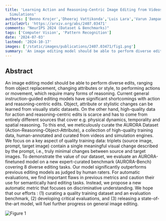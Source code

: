 ```yaml
---
title: 'Learning Action and Reasoning-Centric Image Editing from Videos and
  Simulations'
authors: ['Benno Krojer','Dheeraj Vattikonda','Luis Lara','Varun Jampani','Eva Portelance','Chris Pal','Siva Reddy']
articleUrl: 'https://arxiv.org/abs/2407.03471'
comments: "NeurIPS 2024 (Dataset & Benchmarks)"
tags: ['Computer Vision', 'Pattern Recognition']
date: '2024-07-03'
lastmod: '2024-10-17'
images: ['/static/images/publications/2407.03471/fig1.png']
summary: 'An image editing model should be able to perform diverse edits, ranging from object replacement, changing attributes or style, to performing actions or movement, which require many forms of reasoning. Current general instruction-guided editing models have significant shortcomings with action and reasoning-centric edits. Object, attribute or stylistic changes can be learned from visually static datasets. On the other hand, high-quality data for action and reasoning-centric edits is scarce and has to come from entirely different sources that cover e.g. physical dynamics, temporality and spatial reasoning. To this end, we meticulously curate the AURORA Dataset (Action-Reasoning-Object-Attribute), a collection of high-quality training data, human-annotated and curated from videos and simulation engines. We focus on a key aspect of quality training data: triplets (source image, prompt, target image) contain a single meaningful visual change described by the prompt, i.e., truly minimal changes between source and target images. To demonstrate the value of our dataset, we evaluate an AURORA-finetuned model on a new expert-curated benchmark (AURORA-Bench) covering 8 diverse editing tasks. Our model significantly outperforms previous editing models as judged by human raters. For automatic evaluations, we find important flaws in previous metrics and caution their use for semantically hard editing tasks. Instead, we propose a new automatic metric that focuses on discriminative understanding. We hope that our efforts : (1) curating a quality training dataset and an evaluation benchmark, (2) developing critical evaluations, and (3) releasing a state-of-the-art model, will fuel further progress on general image editing.'
---
```


## Abstract

An image editing model should be able to perform diverse edits, ranging from object replacement, changing attributes or style, to performing actions or movement, which require many forms of reasoning. Current general instruction-guided editing models have significant shortcomings with action and reasoning-centric edits. Object, attribute or stylistic changes can be learned from visually static datasets. On the other hand, high-quality data for action and reasoning-centric edits is scarce and has to come from entirely different sources that cover e.g. physical dynamics, temporality and spatial reasoning. To this end, we meticulously curate the AURORA Dataset (Action-Reasoning-Object-Attribute), a collection of high-quality training data, human-annotated and curated from videos and simulation engines. We focus on a key aspect of quality training data: triplets (source image, prompt, target image) contain a single meaningful visual change described by the prompt, i.e., truly minimal changes between source and target images. To demonstrate the value of our dataset, we evaluate an AURORA-finetuned model on a new expert-curated benchmark (AURORA-Bench) covering 8 diverse editing tasks. Our model significantly outperforms previous editing models as judged by human raters. For automatic evaluations, we find important flaws in previous metrics and caution their use for semantically hard editing tasks. Instead, we propose a new automatic metric that focuses on discriminative understanding. We hope that our efforts : (1) curating a quality training dataset and an evaluation benchmark, (2) developing critical evaluations, and (3) releasing a state-of-the-art model, will fuel further progress on general image editing.

![Figure 1](/static/images/publications/2407.03471/fig1.png)
